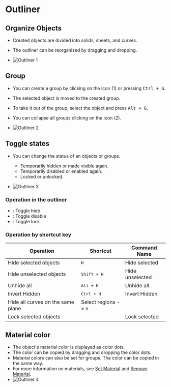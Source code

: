 
# Outliner

## Organize Objects

- Created objects are divided into solids, sheets, and curves.
- The outliner can be reorganized by dragging and dropping.

- ![Outliner 1](/img/outliner-01.png)

## Group

- You can create a group by clicking on the icon (1) or pressing <kbd>Ctrl + G</kbd>.
- The selected object is moved to the created group.
- To take it out of the group, select the object and press <kbd>Alt + G</kbd>.
- You can collapse all groups clicking on the icon (2). 

- ![Outliner 2](/img/outliner-02.png)

## Toggle states

- You can change the status of an objects or groups.
    - Temporarily hidden or made visible again.
    - Temporarily disabled or enabled again.
    - Locked or unlocked.

- ![Outliner 3](/img/outliner-03.png)

### Operation in the outliner

- <ButtonIcon type="button-outliner-hide" double="true" />: Toggle hide
- <ButtonIcon type="button-outliner-disable" double="true" /> : Toggle disable
- <ButtonIcon type="button-outliner-disable-selection" double="true"  /> : Toggle lock

### Operation by shortcut key

| Operation                         | Shortcut                      | Command Name    |
| --------------------------------- | ----------------------------- | --------------- |
| Hide selected objects             | <kbd>H</kbd>                  | Hide selected   |
| Hide unselected objects           | <kbd>Shift + H</kbd>          | Hide unselected |
| Unhide all                        | <kbd>Alt + H</kbd>            | Unhide all      |
| Invert Hidden                     | <kbd>Ctrl + H</kbd>           | Invert Hidden   |
| Hide all curves on the same plane | Select regions -> <kbd>H</kbd> |                 |
| Lock selected objects             |                               | Lock selected   |


## Material color

- The object's material color is displayed as color dots.
- The color can be copied by dragging and dropping the color dots.
- Material colors can also be set for groups. The color can be copied in the same way.
- For more information on materials, see [Set Material](../common/set-material) and [Remove Material](../common/remove-material).
- ![Outliner 4](/img/outliner-04.png)









